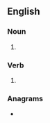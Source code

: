 ==English==

===Noun===
{{en-noun|~}}

# {{alternative spelling of|en|rumba}}

===Verb===
{{en-verb}}

# {{alternative spelling of|en|rumba}}

===Anagrams===
* {{anagrams|en|a=abhmru|Burmah}}